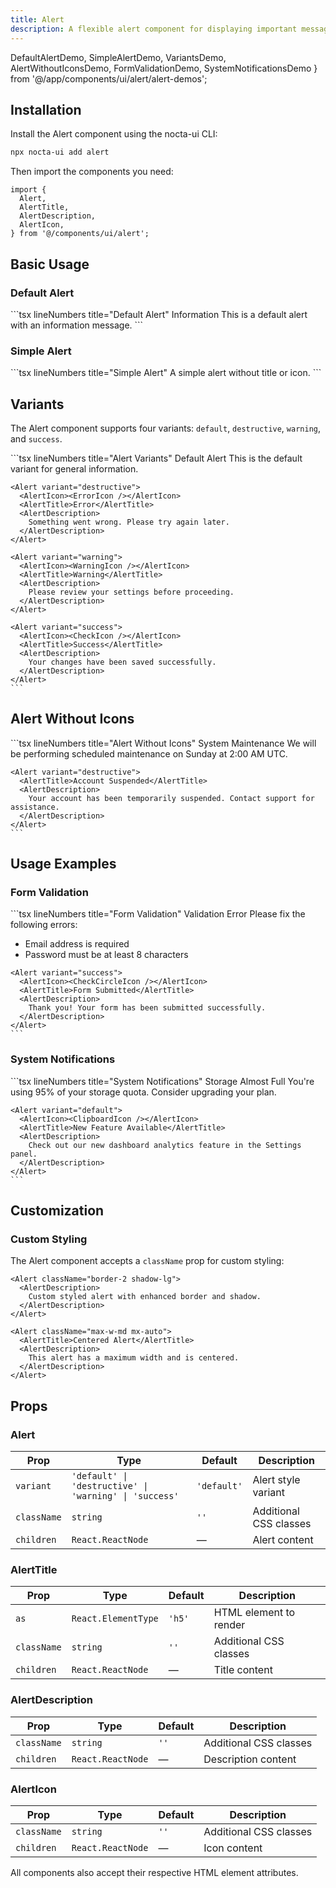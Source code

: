 ```yaml
---
title: Alert
description: A flexible alert component for displaying important messages with multiple variants and dark mode support
---
```


  DefaultAlertDemo,
  SimpleAlertDemo,
  VariantsDemo,
  AlertWithoutIconsDemo,
  FormValidationDemo,
  SystemNotificationsDemo
} from '@/app/components/ui/alert/alert-demos';

## Installation

Install the Alert component using the nocta-ui CLI:

```bash lineNumbers title="Terminal"
npx nocta-ui add alert
```

Then import the components you need:

```tsx lineNumbers title="Import"
import {
  Alert,
  AlertTitle,
  AlertDescription,
  AlertIcon,
} from '@/components/ui/alert';
```

## Basic Usage

### Default Alert

<DocsTabs defaultValue="preview">
  <DocsTab value="preview" lineNumbers title="Preview">
    <DefaultAlertDemo />
  </DocsTab>
  <DocsTab value="code" lineNumbers title="Code">
    ```tsx lineNumbers title="Default Alert"
    <Alert>
      <AlertIcon>
        <InfoIcon />
      </AlertIcon>
      <AlertTitle>Information</AlertTitle>
      <AlertDescription>
        This is a default alert with an information message.
      </AlertDescription>
    </Alert>
    ```
  </DocsTab>
</DocsTabs>

### Simple Alert

<DocsTabs defaultValue="preview">
  <DocsTab value="preview" lineNumbers title="Preview">
    <SimpleAlertDemo />
  </DocsTab>
  <DocsTab value="code" lineNumbers title="Code">
    ```tsx lineNumbers title="Simple Alert"
    <Alert>
      <AlertDescription>
        A simple alert without title or icon.
      </AlertDescription>
    </Alert>
    ```
  </DocsTab>
</DocsTabs>

## Variants

The Alert component supports four variants: `default`, `destructive`, `warning`, and `success`.

<DocsTabs defaultValue="preview">
  <DocsTab value="preview" lineNumbers title="Preview">
    <VariantsDemo />
  </DocsTab>
  <DocsTab value="code" lineNumbers title="Code">
    ```tsx lineNumbers title="Alert Variants"
    <Alert variant="default">
      <AlertIcon><InfoIcon /></AlertIcon>
      <AlertTitle>Default Alert</AlertTitle>
      <AlertDescription>
        This is the default variant for general information.
      </AlertDescription>
    </Alert>

    <Alert variant="destructive">
      <AlertIcon><ErrorIcon /></AlertIcon>
      <AlertTitle>Error</AlertTitle>
      <AlertDescription>
        Something went wrong. Please try again later.
      </AlertDescription>
    </Alert>

    <Alert variant="warning">
      <AlertIcon><WarningIcon /></AlertIcon>
      <AlertTitle>Warning</AlertTitle>
      <AlertDescription>
        Please review your settings before proceeding.
      </AlertDescription>
    </Alert>

    <Alert variant="success">
      <AlertIcon><CheckIcon /></AlertIcon>
      <AlertTitle>Success</AlertTitle>
      <AlertDescription>
        Your changes have been saved successfully.
      </AlertDescription>
    </Alert>
    ```
  </DocsTab>
</DocsTabs>

## Alert Without Icons

<DocsTabs defaultValue="preview">
  <DocsTab value="preview" lineNumbers title="Preview">
    <AlertWithoutIconsDemo />
  </DocsTab>
  <DocsTab value="code" lineNumbers title="Code">
    ```tsx lineNumbers title="Alert Without Icons"
    <Alert variant="default">
      <AlertTitle>System Maintenance</AlertTitle>
      <AlertDescription>
        We will be performing scheduled maintenance on Sunday at 2:00 AM UTC.
      </AlertDescription>
    </Alert>

    <Alert variant="destructive">
      <AlertTitle>Account Suspended</AlertTitle>
      <AlertDescription>
        Your account has been temporarily suspended. Contact support for assistance.
      </AlertDescription>
    </Alert>
    ```
  </DocsTab>
</DocsTabs>

## Usage Examples

### Form Validation

<DocsTabs defaultValue="preview">
  <DocsTab value="preview" lineNumbers title="Preview">
    <FormValidationDemo />
  </DocsTab>
  <DocsTab value="code" lineNumbers title="Code">
    ```tsx lineNumbers title="Form Validation"
    <Alert variant="destructive">
      <AlertIcon><XCircleIcon /></AlertIcon>
      <AlertTitle>Validation Error</AlertTitle>
      <AlertDescription>
        Please fix the following errors:
        <ul className="mt-2 list-disc list-inside">
          <li>Email address is required</li>
          <li>Password must be at least 8 characters</li>
        </ul>
      </AlertDescription>
    </Alert>

    <Alert variant="success">
      <AlertIcon><CheckCircleIcon /></AlertIcon>
      <AlertTitle>Form Submitted</AlertTitle>
      <AlertDescription>
        Thank you! Your form has been submitted successfully.
      </AlertDescription>
    </Alert>
    ```
  </DocsTab>
</DocsTabs>

### System Notifications

<DocsTabs defaultValue="preview">
  <DocsTab value="preview" lineNumbers title="Preview">
    <SystemNotificationsDemo />
  </DocsTab>
  <DocsTab value="code" lineNumbers title="Code">
    ```tsx lineNumbers title="System Notifications"
    <Alert variant="warning">
      <AlertIcon><ExclamationTriangleIcon /></AlertIcon>
      <AlertTitle>Storage Almost Full</AlertTitle>
      <AlertDescription>
        You're using 95% of your storage quota. Consider upgrading your plan.
      </AlertDescription>
    </Alert>

    <Alert variant="default">
      <AlertIcon><ClipboardIcon /></AlertIcon>
      <AlertTitle>New Feature Available</AlertTitle>
      <AlertDescription>
        Check out our new dashboard analytics feature in the Settings panel.
      </AlertDescription>
    </Alert>
    ```
  </DocsTab>
</DocsTabs>

## Customization

### Custom Styling

The Alert component accepts a `className` prop for custom styling:

```tsx lineNumbers title="Custom Styling"
<Alert className="border-2 shadow-lg">
  <AlertDescription>
    Custom styled alert with enhanced border and shadow.
  </AlertDescription>
</Alert>

<Alert className="max-w-md mx-auto">
  <AlertTitle>Centered Alert</AlertTitle>
  <AlertDescription>
    This alert has a maximum width and is centered.
  </AlertDescription>
</Alert>
```

## Props

### Alert

| Prop | Type | Default | Description |
|------|------|---------|-------------|
| `variant` | `'default' \| 'destructive' \| 'warning' \| 'success'` | `'default'` | Alert style variant |
| `className` | `string` | `''` | Additional CSS classes |
| `children` | `React.ReactNode` | — | Alert content |

### AlertTitle

| Prop | Type | Default | Description |
|------|------|---------|-------------|
| `as` | `React.ElementType` | `'h5'` | HTML element to render |
| `className` | `string` | `''` | Additional CSS classes |
| `children` | `React.ReactNode` | — | Title content |

### AlertDescription

| Prop | Type | Default | Description |
|------|------|---------|-------------|
| `className` | `string` | `''` | Additional CSS classes |
| `children` | `React.ReactNode` | — | Description content |

### AlertIcon

| Prop | Type | Default | Description |
|------|------|---------|-------------|
| `className` | `string` | `''` | Additional CSS classes |
| `children` | `React.ReactNode` | — | Icon content |

All components also accept their respective HTML element attributes.